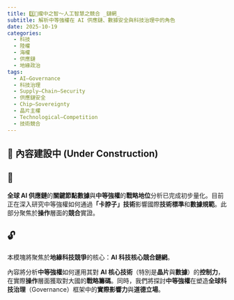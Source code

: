 ```yaml
---
title: 3️⃣🦾攏中之智〜人工智慧之競合 _鏈網_
subtitle: 解析中等強權在 AI 供應鏈、數據安全與科技治理中的角色
date: 2025-10-19
categories:
  - 科技
  - 陸權
  - 海權
  - 供應鏈
  - 地緣政治
tags:
  - AI—Governance
  - 科技治理
  - Supply—Chain—Security
  - 供應鏈安全
  - Chip—Sovereignty
  - 晶片主權
  - Technological—Competition
  - 技術競合
---
```

## 🚧 內容建設中 (Under Construction)

## 🔐

**全球 AI 供應鏈**的**關鍵節點數據**與**中等強權**的**戰略地位**分析已完成初步量化。目前正在深入研究中等強權如何通過**「卡脖子」技術**影響國際**技術標準**和**數據規範**。此部分聚焦於**操作**層面的**競合**實證。

## 🔓

本模塊將聚焦於**地緣科技競爭**的核心：**AI 科技核心競合鏈網**。

內容將分析**中等強權**如何運用其對 **AI 核心技術**（特別是**晶片**與**數據**）的**控制力**，在實際**操作**層面獲取對大國的**戰略籌碼**。同時，我們將探討**中等強權**在塑造**全球科技治理**（Governance）框架中的**實際影響力**與**道德立場**。